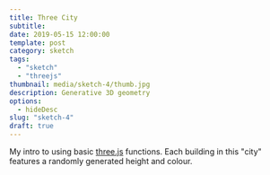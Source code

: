 ```yaml
---
title: Three City
subtitle:
date: 2019-05-15 12:00:00
template: post
category: sketch
tags:
  - "sketch"
  - "threejs"
thumbnail: media/sketch-4/thumb.jpg
description: Generative 3D geometry
options:
  - hideDesc
slug: "sketch-4"
draft: true
---
```



<div className="threejs-viz-container">
  <ThreeCity />
</div>

My intro to using basic [three.js](https://threejs.org/) functions. Each building in this "city" features a randomly generated height and colour.
